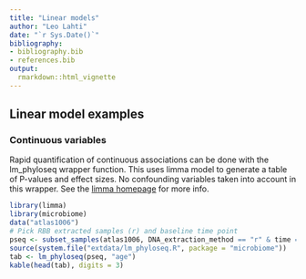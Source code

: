 ```yaml
---
title: "Linear models"
author: "Leo Lahti"
date: "`r Sys.Date()`"
bibliography: 
- bibliography.bib
- references.bib
output: 
  rmarkdown::html_vignette
---
```

<!--
  %\VignetteEngine{knitr::rmarkdown}
  %\VignetteIndexEntry{microbiome tutorial - comparisons}
  %\usepackage[utf8]{inputenc}
  %\VignetteEncoding{UTF-8}  
-->

## Linear model examples

### Continuous variables

Rapid quantification of continuous associations can be done with the
lm_phyloseq wrapper function. This uses limma model to generate a
table of P-values and effect sizes. No confounding variables taken
into account in this wrapper. See the [limma
homepage](http://bioinf.wehi.edu.au/limma/) for more info.

```r
library(limma)
library(microbiome)
data("atlas1006")
# Pick RBB extracted samples (r) and baseline time point
pseq <- subset_samples(atlas1006, DNA_extraction_method == "r" & time == 0)
source(system.file("extdata/lm_phyloseq.R", package = "microbiome"))
tab <- lm_phyloseq(pseq, "age")
kable(head(tab), digits = 3)
```


